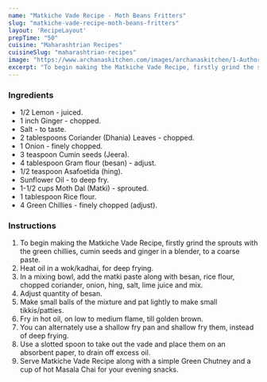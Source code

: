 ---
name: "Matkiche Vade Recipe - Moth Beans Fritters"
slug: "matkiche-vade-recipe-moth-beans-fritters"
layout: 'RecipeLayout'
prepTime: "50"
cuisine: "Maharashtrian Recipes"
cuisineSlug: "maharashtrian-recipes"
image: "https://www.archanaskitchen.com/images/archanaskitchen/1-Author/Madhuli_Ajay/Matkiche_Vade_Moth_beans_fritters.jpg"
excerpt: "To begin making the Matkiche Vade Recipe, firstly grind the sprouts with the green chillies, cumin seeds and ginger in a blender, to a coarse paste"
---

### Ingredients

- 1/2 Lemon - juiced.
- 1 inch Ginger - chopped.
- Salt - to taste.
- 2 tablespoons Coriander (Dhania) Leaves - chopped.
- 1 Onion - finely chopped.
- 3 teaspoon Cumin seeds (Jeera).
- 4 tablespoon Gram flour (besan) - adjust.
- 1/2 teaspoon Asafoetida (hing).
- Sunflower Oil - to deep fry.
- 1-1/2 cups Moth Dal (Matki) - sprouted.
- 1 tablespoon Rice flour.
- 4 Green Chillies - finely chopped (adjust).

### Instructions

1. To begin making the Matkiche Vade Recipe, firstly grind the sprouts with the green chillies, cumin seeds and ginger in a blender, to a coarse paste.
1. Heat oil in a wok/kadhai, for deep frying.
1. In a mixing bowl, add the matki paste along with besan, rice flour, chopped coriander, onion, hing, salt, lime juice and mix.
1. Adjust quantity of besan.
1. Make small balls of the mixture and pat lightly to make small tikkis/patties.
1. Fry in hot oil, on low to medium flame, till golden brown.
1. You can alternately use a shallow fry pan and shallow fry them, instead of deep frying.
1. Use a slotted spoon to take out the vade and place them on an absorbent paper, to drain off excess oil.
1. Serve Matkiche Vade Recipe along with a simple Green Chutney and a cup of hot Masala Chai for your evening snacks.
